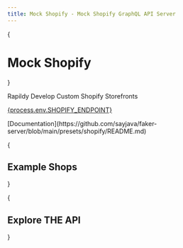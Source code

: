 ```yaml
---
title: Mock Shopify - Mock Shopify GraphQL API Server
---
```



{<h1 className="text-center text-4xl tracking-tighter font-extrabold md:text-5xl mt-8">Mock Shopify</h1>}
<p class="text-lg text-center py-2 mb-2 text-gray-600 md:!text-2xl">Rapildy Develop Custom Shopify Storefronts</p>
<p class="text-center py-4 font-bold">
  <a href={process.env.SHOPIFY_ENDPOINT}>{process.env.SHOPIFY_ENDPOINT}</a>
</p>

<div className="mb-20 text-center">
  [Documentation](https://github.com/sayjava/faker-server/blob/main/presets/shopify/README.md)
</div>

<div class="py-8">
    <ShopifyFeatures />
</div>

{<h2 className="text-center text-2xl tracking-tighter font-extrabold md:text-3xl mt-8">Example Shops</h2>}

<div className="flex space-x-6 justify-center w-full py-4">
  <CTA href="https://hydrogen-mock-shopify.faker-server.dev" title="Hydrogen Shop →" />
  <CTA href="https://nextjs-mock-shopify.faker-server.dev" title="NextJS Ecommerce Shop →" />
</div>


{<h2 className="text-center text-2xl tracking-tighter font-extrabold md:text-3xl mt-8">Explore THE API</h2>}
<div class="py-4">
  <GraphQLExplorer />
</div>